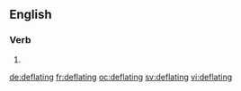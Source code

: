 ==English==

===Verb===
{{head|en}}

# {{present participle of|deflate}}

[[de:deflating]]
[[fr:deflating]]
[[oc:deflating]]
[[sv:deflating]]
[[vi:deflating]]